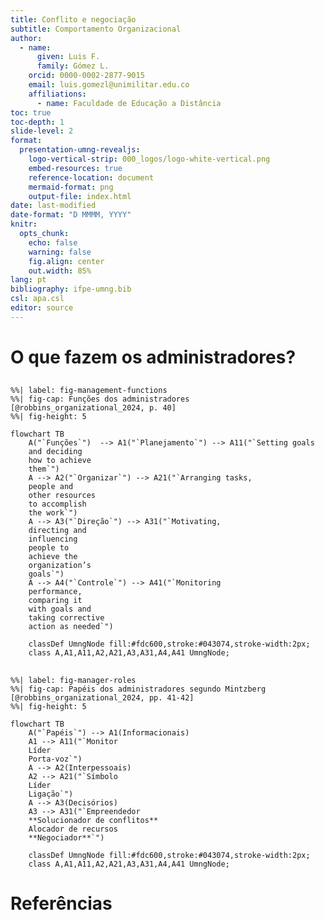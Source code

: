 ```yaml
---
title: Conflito e negociação
subtitle: Comportamento Organizacional
author:
  - name: 
      given: Luis F.
      family: Gómez L.
    orcid: 0000-0002-2877-9015
    email: luis.gomezl@unimilitar.edu.co
    affiliations:
      - name: Faculdade de Educação a Distância
toc: true
toc-depth: 1
slide-level: 2
format:
  presentation-umng-revealjs:
    logo-vertical-strip: 000_logos/logo-white-vertical.png 
    embed-resources: true
    reference-location: document
    mermaid-format: png
    output-file: index.html
date: last-modified
date-format: "D MMMM, YYYY"
knitr: 
  opts_chunk: 
    echo: false
    warning: false
    fig.align: center
    out.width: 85%
lang: pt
bibliography: ifpe-umng.bib
csl: apa.csl
editor: source
---
```


# O que fazem os administradores?

## 

```mermaid
%%| label: fig-management-functions
%%| fig-cap: Funções dos administradores [@robbins_organizational_2024, p. 40]
%%| fig-height: 5

flowchart TB
    A("`Funções`")  --> A1("`Planejamento`") --> A11("`Setting goals 
    and deciding 
    how to achieve 
    them`")
    A --> A2("`Organizar`") --> A21("`Arranging tasks, 
    people and 
    other resources 
    to accomplish 
    the work`")
    A --> A3("`Direção`") --> A31("`Motivating, 
    directing and 
    influencing 
    people to 
    achieve the 
    organization’s
    goals`")
    A --> A4("`Controle`") --> A41("`Monitoring 
    performance, 
    comparing it 
    with goals and 
    taking corrective 
    action as needed`")

    classDef UmngNode fill:#fdc600,stroke:#043074,stroke-width:2px;
    class A,A1,A11,A2,A21,A3,A31,A4,A41 UmngNode;
```

## 

```mermaid
%%| label: fig-manager-roles
%%| fig-cap: Papéis dos administradores segundo Mintzberg [@robbins_organizational_2024, pp. 41-42]
%%| fig-height: 5

flowchart TB
    A("`Papéis`") --> A1(Informacionais)
    A1 --> A11("`Monitor
    Líder
    Porta-voz`")
    A --> A2(Interpessoais)
    A2 --> A21("`Símbolo
    Líder
    Ligação`")
    A --> A3(Decisórios)
    A3 --> A31("`Empreendedor
    **Solucionador de conflitos**
    Alocador de recursos
    **Negociador**`")

    classDef UmngNode fill:#fdc600,stroke:#043074,stroke-width:2px;
    class A,A1,A11,A2,A21,A3,A31,A4,A41 UmngNode;
```



# Referências {.allowbreaks}